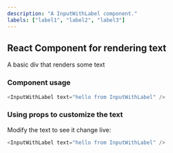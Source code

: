 ```yaml
---
description: "A InputWithLabel component."
labels: ["label1", "label2", "label3"]
---
```



## React Component for rendering text

A basic div that renders some text

### Component usage

```js
<InputWithLabel text="hello from InputWithLabel" />
```

### Using props to customize the text

Modify the text to see it change live:

```js live
<InputWithLabel text="hello from InputWithLabel" />
```
